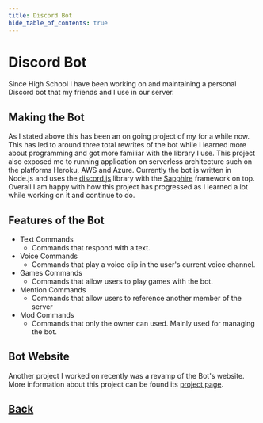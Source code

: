 ```yaml
---
title: Discord Bot
hide_table_of_contents: true
---
```



# Discord Bot 
Since High School I have been working on and maintaining a personal Discord bot that my friends and I use in our server.

## Making the Bot
As I stated above this has been an on going project of my for a while now. This has led to around three total rewrites of the bot while I learned more about programming and got more familiar with the library I use. This project also exposed me to running application on serverless architecture such on the platforms Heroku, AWS and Azure. Currently the bot is written in Node.js and uses the [discord.js](https://discord.js.org/#/) library with the [Sapphire](https://www.sapphirejs.dev/) framework on top. Overall I am happy with how this project has progressed as I learned a lot while working on it and continue to do. 

## Features of the Bot
- Text Commands
    - Commands that respond with a text.
- Voice Commands
    - Commands that play a voice clip in the user's current voice channel.
- Games Commands
    - Commands that allow users to play games with the bot.
- Mention Commands
    - Commands that allow users to reference another member of the server
- Mod Commands
    - Commands that only the owner can used. Mainly used for managing the bot.


## Bot Website
Another project I worked on recently was a revamp of the Bot's website. More information about this project can be found its [project page](/projects/botWebsite).

<h2 className="projectPageButtons"><a href="/projects/" className='projectPageButtonsText'>Back</a></h2>